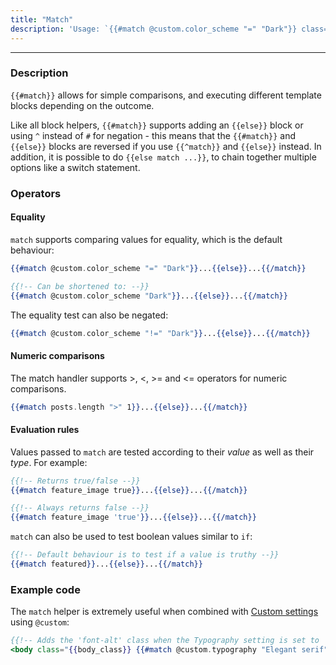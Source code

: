 ```yaml
---
title: "Match"
description: 'Usage: `{{#match @custom.color_scheme "=" "Dark"}} class="dark-mode"{{/match}}`'
---
```


***

### Description

`{{#match}}` allows for simple comparisons, and executing different template blocks depending on the outcome.

Like all block helpers, `{{#match}}` supports adding an `{{else}}` block or using `^` instead of `#` for negation - this means that the `{{#match}}` and `{{else}}` blocks are reversed if you use `{{^match}}` and `{{else}}` instead. In addition, it is possible to do `{{else match ...}}`, to chain together multiple options like a switch statement.

### Operators

#### Equality

`match` supports comparing values for equality, which is the default behaviour:

```handlebars
{{#match @custom.color_scheme "=" "Dark"}}...{{else}}...{{/match}}

{{!-- Can be shortened to: --}}
{{#match @custom.color_scheme "Dark"}}...{{else}}...{{/match}}
```

The equality test can also be negated:

```handlebars
{{#match @custom.color_scheme "!=" "Dark"}}...{{else}}...{{/match}}
```

#### Numeric comparisons

The match handler supports >, \<, >= and \<= operators for numeric comparisons.

```handlebars
{{#match posts.length ">" 1}}...{{else}}...{{/match}}
```

#### Evaluation rules

Values passed to `match` are tested according to their *value* as well as their *type*. For example:

```handlebars
{{!-- Returns true/false --}}
{{#match feature_image true}}...{{else}}...{{/match}}

{{!-- Always returns false --}}
{{#match feature_image 'true'}}...{{else}}...{{/match}}
```

`match` can also be used to test boolean values similar to `if`:

```handlebars
{{!-- Default behaviour is to test if a value is truthy --}}
{{#match featured}}...{{else}}...{{/match}}
```

### Example code

The `match` helper is extremely useful when combined with [Custom settings](/themes/custom-settings/) using `@custom`:

```handlebars
{{!-- Adds the 'font-alt' class when the Typography setting is set to 'Elegant serif' --}}
<body class="{{body_class}} {{#match @custom.typography "Elegant serif"}}font-alt{{/match}}">
```